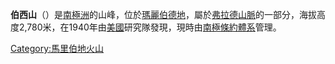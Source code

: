 {{Coord|76|1|S|132|38|W|source:GNIS|display=title}}

'''伯西山'''（{{lang-en|Mount Bursey}}）是[[南極洲|南極洲]]的山峰，位於[[瑪麗伯德地|瑪麗伯德地]]，屬於[[弗拉德山脈|弗拉德山脈]]的一部分，海拔高度2,780米，在1940年由[[美國|美國]]研究隊發現，現時由[[南極條約體系|南極條約體系]]管理。

{{DEFAULTSORT:Mount Bursey}}
[[Category:馬里伯地火山|Category:馬里伯地火山]]


{{MarieByrdLand-geo-stub}}